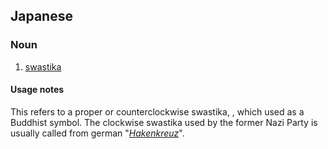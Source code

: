 ==Japanese==
{{ja-kanjitab|鉤|十|字}}

===Noun===
{{ja-noun|かぎじゅうじ}}

# [[swastika]]

====Usage notes====
This refers to a proper or counterclockwise swastika, {{l|ja|卍|tr=まんじ, manji}}, which used as a Buddhist symbol. The clockwise swastika used by the former Nazi Party is usually called {{l|ja|ハーケンクロイツ|tr=hākenkuroitsu}} from german "''[[Hakenkreuz]]''".